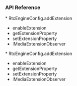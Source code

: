<PlatformWrapper platform="android">

### API Reference

<ProductWrapper notAllowed="voice-calling">
* <Link to="{{Global.API_REF_ANDROID_ROOT}}/rtc_api_data_type.html#api_irtcengine_addextension">RtcEngineConfig.addExtension</Link>

* <Link to="{{Global.API_REF_ANDROID_ROOT}}/class_irtcengine.html#api_irtcengine_enableextension">enableExtension</Link>

* <Link to="{{Global.API_REF_ANDROID_ROOT}}/class_irtcengine.html#api_irtcengine_getextensionproperty1">getExtensionProperty</Link>

* <Link to="{{Global.API_REF_ANDROID_ROOT}}/class_irtcengine.html#api_irtcengine_setextensionproperty">setExtensionProperty</Link>

* <Link to="{{Global.API_REF_ANDROID_ROOT}}/class_imediaextensionobserver.html">IMediaExtensionObserver</Link>
</ProductWrapper>

<ProductWrapper product="voice-calling">
* <Link to="{{Global.API_REF_ANDROID_ROOT_VOICE_SDK}}/rtc_api_data_type.html#api_irtcengine_addextension">RtcEngineConfig.addExtension</Link>

* <Link to="{{Global.API_REF_ANDROID_ROOT_VOICE_SDK}}/class_irtcengine.html#api_irtcengine_enableextension">enableExtension</Link>

* <Link to="{{Global.API_REF_ANDROID_ROOT_VOICE_SDK}}/class_irtcengine.html#api_irtcengine_getextensionproperty1">getExtensionProperty</Link>

* <Link to="{{Global.API_REF_ANDROID_ROOT_VOICE_SDK}}/class_irtcengine.html#api_irtcengine_setextensionproperty">setExtensionProperty</Link>

* <Link to="{{Global.API_REF_ANDROID_ROOT_VOICE_SDK}}/class_imediaextensionobserver.html">IMediaExtensionObserver</Link>
</ProductWrapper>

</PlatformWrapper>
